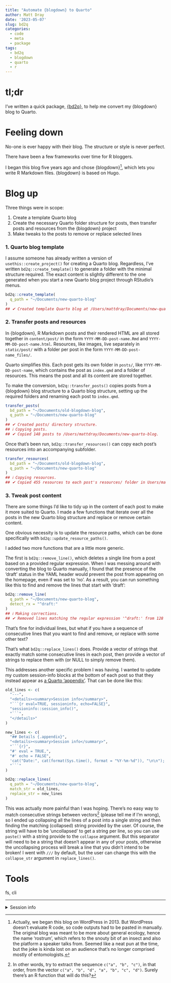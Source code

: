 ```yaml
---
title: "Automate {blogdown} to Quarto"
author: Matt Dray
date: '2023-05-07'
slug: bd2q
categories:
  - code
  - meta
  - package
tags:
  - bd2q
  - blogdown
  - quarto
  - r
---
```



# tl;dr

I've written a quick package, [{bd2q}](https://github.com/matt-dray/bd2q), to help me convert my {blogdown} blog to Quarto.

# Feeling down

No-one is ever happy with their blog. The structure or style is never perfect.

There have been a few frameworks over time for R bloggers. 

I began this blog five years ago and chose {blogdown}[^wp], which lets you write R Markdown files. {blogdown} is based on Hugo.

# Blog up

Three things were in scope:

1. Create a template Quarto blog
2. Create the necessary Quarto folder structure for posts, then transfer posts and resources from the {blogdown} project
3. Make tweaks to the posts to remove or replace selected lines

### 1. Quarto blog template

I assume someone has already written a version of `usethis::create_project()` for creating a Quarto blog. Regardless, I've written `bd2q::create_template()` to generate a folder with the minimal structure required. The exact content is slightly different to the one generated when you start a new Quarto blog project through RStudio's menus.

```r
bd2q::create_template(
  q_path = "~/Documents/new-quarto-blog"
)
## ✔ Created template Quarto blog at /Users/mattdray/Documents/new-quarto-blog
```

### 2. Transfer posts and resources

In {blogdown}, R Markdown posts and their rendered HTML are all stored together in `content/post/` in the form `YYYY-MM-DD-post-name.Rmd` and `YYYY-MM-DD-post-name.html`. Resources, like images, live separately in `static/post/` with a folder per post in the form `YYYY-MM-DD-post-name_files/`.

Quarto simplifies this. Each post gets its own folder in `posts/`, like `YYYY-MM-DD-post-name`, which contains the post as `index.qmd` and a folder of resources. This means the post and all its content are stored together.

To make the conversion, `bd2q::transfer_posts()` copies posts from a {blogdown} blog structure to a Quarto blog structure, setting up the required folders and renaming each post to `index.qmd`. 

```r
transfer_posts(
  bd_path = "~/Documents/old-blogdown-blog",
  q_path = "~/Documents/new-quarto-blog"
)
## ✔ Created posts/ directory structure.
## ℹ Copying posts.
## ✔ Copied 148 posts to /Users/mattdray/Documents/new-quarto-blog.
```

Once that's been run, `bd2q::transfer_resources()` can copy each post's resources into an accompanying subfolder.

```r
transfer_resources(
  bd_path = "~/Documents/old-blogdown-blog",
  q_path = "~/Documents/new-quarto-blog"
)
## ℹ Copying resources.
## ✔ Copied 455 resources to each post's resources/ folder in Users/mattdray/Documents/new-quarto-blog/posts.
```

### 3. Tweak post content

There are some things I'd like to tidy up in the content of each post to make it more suited to Quarto. I made a few functions that iterate over all the posts in the new Quarto blog structure and replace or remove certain content.

One obvious necessity is to update the resource paths, which can be done specifically with `bd2q::update_resource_paths()`.

I added two more functions that are a little more generic.

The first is `bd2q::remove_line()`, which deletes a single line from a post based on a provided regular expression. When I was messing around with converting the blog to Quarto manually, I found that the presence of the 'draft' status in the YAML header would prevent the post from appearing on the homepage, even if was set to 'no'. As a result, you can run something like this to find and remove the lines that start with 'draft':

```r
bd2q::remove_line(
  q_path = "~/Documents/new-quarto-blog",
  detect_rx = "^draft:"
)
## ℹ Making corrections.
## ✔ Removed lines matching the regular expression '^draft:' from 128 out of 148 posts.
```

That's fine for individual lines, but what if you have a sequence of consecutive lines that you want to find and remove, or replace with some other text?

That's what `bd2q::replace_lines()` does. Provide a vector of strings that exactly match some consecutive lines in each post, then provide a vector of strings to replace them with (or NULL to simply remove them).

This addresses another specific problem I was having. I wanted to update my custom session-info blocks at the bottom of each post so that they instead appear as [a Quarto 'appendix'](https://quarto.org/docs/authoring/appendices.html). That can be done like this:

```r
old_lines <- c(
  "---",
  "<details><summary>Session info</summary>",
  "```{r eval=TRUE, sessioninfo, echo=FALSE}",
  "sessioninfo::session_info()",
  "```",
  "</details>"
)

new_lines <- c(
  "## Details {.appendix}",
  "<details><summary>Session info</summary>",
  "```{r}",
  "#' eval = TRUE,",
  "#' echo = FALSE",
  'cat("Date:", cat(format(Sys.time(), format = "%Y-%m-%d")), "\n\n"); sessionInfo()',
  "```"
)

bd2q::replace_lines(
  q_path = "~/Documents/new-quarto-blog",
  match_str = old_lines,
  replace_str = new_lines
)
```

This was actually more painful than I was hoping. There's no easy way to match consecutive strings between vectors[^vecmatch] (please tell me if I'm wrong), so I ended up collapsing all the lines of a post into a single string and then finding the matching (collapsed) string provided by the user. Of course, the string will have to be 'uncollapsed' to get a string per line, so you can use `paste()` with a string provide to the `collapse` argument. But this separator will need to be a string that doesn't appear in any of your posts, otherwise the uncollapsing process will break a line that you didn't intend to be broken! I went with `///` by default, but the user can change this with the `collapse_str` argument in `replace_lines()`.

# Tools

fs, cli

---
<details><summary>Session info</summary>
```r
sessioninfo::session_info()
```
</details>

[^wp]: Actually, we began this blog on WordPress in 2013. But WordPress doesn't evaluate R code, so code outputs had to be pasted in manually. The original blog was meant to be more about general ecology, hence the name 'rostrum', which refers to the snouty bit of an insect and also the platform a speaker talks from. Seemed like a neat pun at the time, but the joke is kinda lost on an audience that's no longer comprised mostly of entomologists.
[^vecmatch]: In other words, try to extract the sequence `c("a", "b", "c")`, in that order, from the vector `c("a", "b", "d", "a", "b", "c", "d")`. Surely there's an R function that will do this?